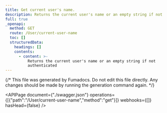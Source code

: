 ```yaml
---
title: Get current user's name.
description: Returns the current user's name or an empty string if not authenticated
full: true
_openapi:
  method: GET
  route: /User/current-user-name
  toc: []
  structuredData:
    headings: []
    contents:
      - content: >-
          Returns the current user's name or an empty string if not
          authenticated
---
```


{/* This file was generated by Fumadocs.
Do not edit this file directly. Any changes should be made by running the generation command again. */}

<APIPage document={"./swagger.json"} operations={[{"path":"/User/current-user-name","method":"get"}]} webhooks={[]} hasHead={false} />